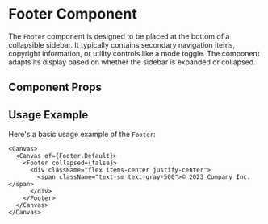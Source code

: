 

<Meta of={Footer} />

# Footer Component

The `Footer` component is designed to be placed at the bottom of a collapsible sidebar. It typically contains secondary navigation items, copyright information, or utility controls like a mode toggle. The component adapts its display based on whether the sidebar is expanded or collapsed.

## Component Props

<Canvas of={Footer.Default} />

<Controls />

## Usage Example

Here's a basic usage example of the `Footer`:

```tsx
<Canvas>
  <Canvas of={Footer.Default}>
    <Footer collapsed={false}>
      <div className="flex items-center justify-center">
        <span className="text-sm text-gray-500">© 2023 Company Inc.</span>
      </div>
    </Footer>
  </Canvas>
</Canvas>
``` 
